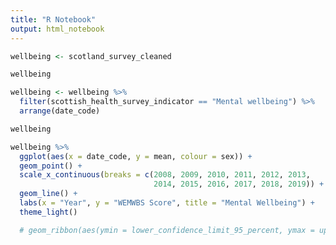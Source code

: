 ```yaml
---
title: "R Notebook"
output: html_notebook
---
```




```r

wellbeing <- scotland_survey_cleaned

wellbeing

wellbeing <- wellbeing %>% 
  filter(scottish_health_survey_indicator == "Mental wellbeing") %>% 
  arrange(date_code)

wellbeing

```


```r

wellbeing %>% 
  ggplot(aes(x = date_code, y = mean, colour = sex)) +
  geom_point() +
  scale_x_continuous(breaks = c(2008, 2009, 2010, 2011, 2012, 2013,
                                2014, 2015, 2016, 2017, 2018, 2019)) +
  geom_line() +
  labs(x = "Year", y = "WEMWBS Score", title = "Mental Wellbeing") +
  theme_light() 

  # geom_ribbon(aes(ymin = lower_confidence_limit_95_percent, ymax = upper_confidence_limit_95_percent), linetype = 1, alpha=0.1)
  
  

```

